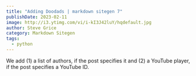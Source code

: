 ```yaml
---
title: "Adding Doodads | markdown sitegen 7"
publishDate: 2023-02-11
image: http://i3.ytimg.com/vi/i-kI3J42luY/hqdefault.jpg
author: Steve Grice
category: Markdown Sitegen
tags:
  - python
---
```


We add (1) a list of authors, if the post specifies it and (2) a YouTube player, if the post specifies a YouTube ID.


<BlogYoutubeVideo videoId="i-kI3J42luY" />
